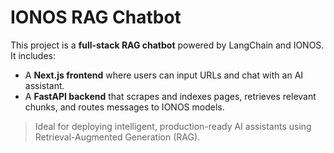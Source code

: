 # IONOS RAG Chatbot

This project is a **full-stack RAG chatbot** powered by LangChain and IONOS. It includes:

- A **Next.js frontend** where users can input URLs and chat with an AI assistant.
- A **FastAPI backend** that scrapes and indexes pages, retrieves relevant chunks, and routes messages to IONOS models.

> Ideal for deploying intelligent, production-ready AI assistants using Retrieval-Augmented Generation (RAG).
